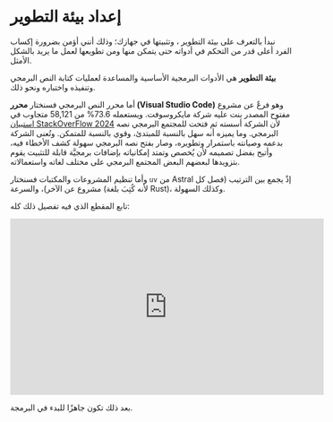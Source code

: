 # إعداد بيئة التطوير {.unnumbered}

نبدأ بالتعرف على بيئة التطوير ، وتثبيتها في جهازك؛ وذلك أنني أؤمن بضرورة إكساب الفرد أعلى قدر من التحكم في أدواته حتى يتمكن منها ومن تطويعها لعمل ما يريد بالشكل الأمثل.

**بيئة التطوير** هي الأدوات البرمجية الأساسية والمساعدة لعمليات كتابة النص البرمجي وتنفيذه واختباره ونحو ذلك.

أما محرر النص البرمجي فسنختار **محرر (Visual Studio Code)** وهو فرعٌ عن مشروع مفتوح المصدر بنت عليه شركة مايكروسوفت. ويستعمله 73.6% من 58,121 متجاوب في [استبيان StackOverFlow 2024](https://survey.stackoverflow.co/2024/technology#1-integrated-development-environment) لأن الشركة أسسته ثم فتحت للمجتمع البرمجي نصه البرمجي. وما يميزه أنه سهل بالنسبة للمبتدئ، وقوي بالنسبة للمتمكن. وتُعنى الشركة بدعمه وصيانته باستمرار وتطويره، وصار بفتح نصه البرمجي سهولة كشف الأخطاء فيه، وأتيح بفضل تصميمه لأن يُخصص وتمتد إمكانياته بإضافات برمجيَّة قابلة للتثبيت يقوم بتزويدها لبعضهم البعض المجتمع البرمجي على مختلف لغاته واستعمالاته.

وأما تنظيم المشروعات والمكتبات فسنختار `uv` من Astral إذْ يجمع بين الترتيب (فصل كل مشروع عن الآخر)، والسرعة (لأنه كُتِبَ بلغة Rust)، وكذلك السهولة.

تابع المقطع الذي فيه تفصيل ذلك كله:

<iframe width="560" height="315" src="https://www.youtube.com/embed/zIJvm39Rbf0?si=AK3LtOQwKhRSmy3p" title="YouTube video player" frameborder="0" allow="accelerometer; autoplay; clipboard-write; encrypted-media; gyroscope; picture-in-picture; web-share" referrerpolicy="strict-origin-when-cross-origin" allowfullscreen></iframe>

بعد ذلك تكون جاهزًا للبدء في البرمجة.